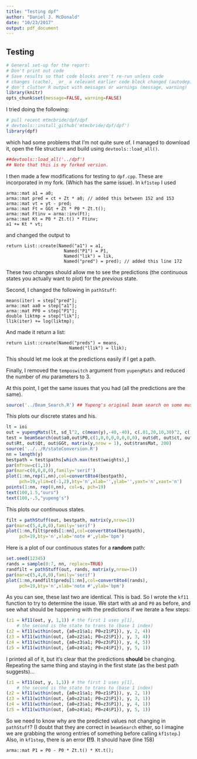 ```yaml
---
title: "Testing dpf"
author: "Daniel J. McDonald"
date: "10/23/2017"
output: pdf_document
---
```


## Testing

```r
# General set-up for the report:
# Don't print out code
# Save results so that code blocks aren't re-run unless code
# changes (cache), _or_ a relevant earlier code block changed (autodep),
# don't clutter R output with messages or warnings (message, warning)
library(knitr)
opts_chunk$set(message=FALSE, warning=FALSE)
```

I tried doing the following:
```r

# pull recent mtmcbride/dpf/dpf
# devtools::install_github('mtmcbride/dpf/dpf')
library(dpf)
```

which had some problems that I'm not quite sure of. I managed to download it, open the file structure and build using `devtools::load_all()`. 

```r
##devtools::load_all('../dpf')
## Note that this is my forked version.
```

I then made a few modifications for testing to `dpf.cpp`. These are incorporated in my fork. (Which has the same issue). In `kf1step` I used
```
arma::mat a1 = a0;
arma::mat pred = ct + Zt * a0; // added this between 152 and 153
arma::mat vt = yt - pred;
arma::mat Ft = GGt + Zt * P0 * Zt.t();
arma::mat Ftinv = arma::inv(Ft);
arma::mat Kt = P0 * Zt.t() * Ftinv;
a1 += Kt * vt;
```
and changed the output to
```
return List::create(Named("a1") = a1,
                      Named("P1") = P1,
                      Named("lik") = lik,
                      Named("pred") = pred); // added this line 172
```

These two changes should allow me to see the predictions (the continuous states you actually want to plot) for the *previous* state.

Second, I changed the following in `pathStuff`:
```
means(iter) = step["pred"];
arma::mat aa0 = step["a1"];
arma::mat PP0 = step["P1"];
double liktmp = step["lik"];
llik(iter) += log(liktmp);
```
And made it return a list:
```
return List::create(Named("preds") = means,
                        Named("llik") = llik);
```
This should let me look at the predictions easily if I get a path. 

Finally, I removed the `temposwitch` argument from `yupengMats` and reduced the number of $mu$ parameters to 3.

At this point, I get the same issues that you had (all the predictions are the same).

```r
source('../Beam_Search.R') ## Yupeng's original beam search on some music data
```

This plots our discrete states and his.
```r
lt = ioi
out = yupengMats(lt, sd_l^2, c(mean(y),-40,-40), c(.01,20,10,30)^2, c(.8,.1,.8,.4))
test = beamSearch(out$a0,out$P0,c(1,0,0,0,0,0,0,0), out$dt, out$ct, out$Tt, out$Zt,
out$Rt, out$Qt, out$GGt, matrix(y,nrow = 1), out$transMat, 200)
source('../../R/stateConversion.R')
nn = length(y)
bestpath = test$paths[which.max(test$weights),]
par(mfrow=c(1,1))
par(mar=c(0,0,0,0),family='serif')
plot(1:nn,rep(1,nn),col=convert8to4(bestpath),
     pch=19,ylim=c(-1,2),bty='n',xlab='',ylab='',yaxt='n',xaxt='n')
points(1:nn, rep(0,nn), col=s, pch=19)
text(100,1.5,"ours")
text(100,-.5,"yupeng's")
```

This plots our continuous states.
```r
filt = pathStuff(out, bestpath, matrix(y,nrow=1))
par(mar=c(5,4,0,0),family='serif')
plot(1:nn,filt$preds[1:nn],col=convert8to4(bestpath),
     pch=19,bty='n',xlab='note #',ylab='bpm')
```

Here is a plot of our continuous states for a **random** path:
```r
set.seed(12345)
rands = sample(0:7, nn, replace=TRUE)
randfilt = pathStuff(out, rands, matrix(y,nrow=1))
par(mar=c(5,4,0,0),family='serif')
plot(1:nn,randfilt$preds[1:nn],col=convert8to4(rands),
     pch=19,bty='n',xlab='note #',ylab='bpm')
```

As you can see, these last two are identical. This is bad. So I wrote the `kf11` function to try to determine the issue. We start with `a0` and `P0` as before, and see what should be happening with the predictions if we iterate a few steps:
```r
(z1 = kf11(out, y, 1,1)) # the first 1 uses y[1], 
    # the second is the state to trans to (base 1 index)
(z2 = kf11(within(out, {a0=z1$a1; P0=z1$P1}), y, 2, 4))
(z3 = kf11(within(out, {a0=z2$a1; P0=z2$P1}), y, 3, 4))
(z4 = kf11(within(out, {a0=z3$a1; P0=z3$P1}), y, 4, 5))
(z5 = kf11(within(out, {a0=z4$a1; P0=z4$P1}), y, 5, 1))
```

I printed all of it, but it's clear that the predictions **should** be changing.
Repeating the same thing and staying in the first state (as the best path suggests)...
```r
(z1 = kf11(out, y, 1,1)) # the first 1 uses y[1], 
    # the second is the state to trans to (base 1 index)
(z2 = kf11(within(out, {a0=z1$a1; P0=z1$P1}), y, 2, 1))
(z3 = kf11(within(out, {a0=z2$a1; P0=z2$P1}), y, 3, 1))
(z4 = kf11(within(out, {a0=z3$a1; P0=z3$P1}), y, 4, 1))
(z5 = kf11(within(out, {a0=z4$a1; P0=z4$P1}), y, 5, 1))
```
So we need to know why are the predicted values not changing in `pathStuff`? (I doubt that they are correct in `beamSearch` either, so I imagine we are grabbing the wrong entries of something before calling `kf1step`.) Also, in `kf1step`, there is an error **(!!)**. It should have (line 158)
```
arma::mat P1 = P0 - P0 * Zt.t() * Kt.t();
```


